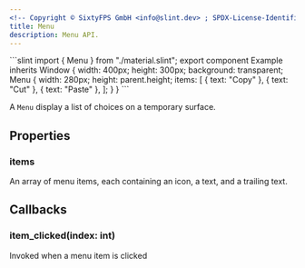 ```yaml
---
<!-- Copyright © SixtyFPS GmbH <info@slint.dev> ; SPDX-License-Identifier: MIT -->
title: Menu
description: Menu API.
---
```



<CodeSnippetMD imagePath="/src/assets/generated/menu2.png" scale="3" imageWidth="300" imageHeight="200" imageAlt="">
```slint
import { Menu } from "./material.slint";
export component Example inherits Window {
    width: 400px;
    height: 300px;
    background: transparent;
    Menu {
        width: 280px;
        height: parent.height;
        items: [
          { text: "Copy" },
          { text: "Cut" },
          { text: "Paste" },
        ];
    }
}
```
</CodeSnippetMD>

A `Menu` display a list of choices on a temporary surface.

## Properties

### items
<SlintProperty propName="items" typeName="[struct]" structName="MenuItem">
An array of menu items, each containing an icon, a text, and a trailing text.
</SlintProperty>

## Callbacks

### item_clicked(index: int)
Invoked when a menu item is clicked

